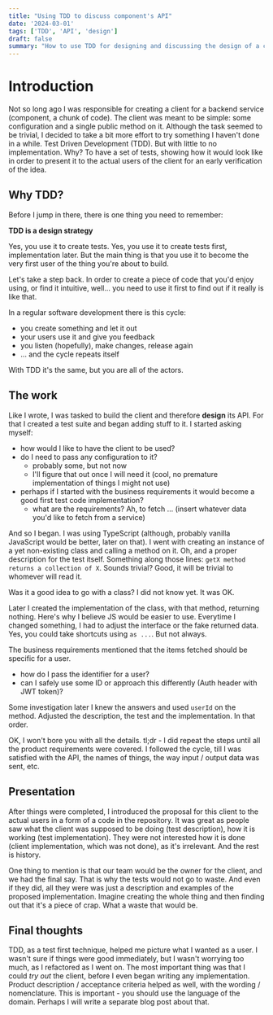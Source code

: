 ```yaml
---
title: "Using TDD to discuss component's API"
date: '2024-03-01'
tags: ['TDD', 'API', 'design']
draft: false
summary: "How to use TDD for designing and discussing the design of a component's API."
---
```


# Introduction

Not so long ago I was responsible for creating a client for a backend service (component, a chunk of code).
The client was meant to be simple: some configuration and a single public method on it. Although the task seemed to be
trivial, I decided to take a bit more effort to try something I haven't done in a while. Test Driven Development (TDD).
But with little to no implementation. Why? To have a set of tests, showing how it would look like in order to present it
to the actual users of the client for an early verification of the idea.

## Why TDD?

Before I jump in there, there is one thing you need to remember:

**TDD is a design strategy**

Yes, you use it to create tests. Yes, you use it to create tests first, implementation later. But the main thing is that
you use it to become the very first user of the thing you're about to build.

Let's take a step back. In order to create a piece of code that you'd enjoy using, or find it intuitive,
well... you need to use it first to find out if it really is like that.

In a regular software development there is this cycle:

 - you create something and let it out
 - your users use it and give you feedback
 - you listen (hopefully), make changes, release again
 - ... and the cycle repeats itself

With TDD it's the same, but you are all of the actors.

## The work

Like I wrote, I was tasked to build the client and therefore **design** its API. For that I created a test suite
and began adding stuff to it. I started asking myself:

 - how would I like to have the client to be used?
 - do I need to pass any configuration to it?
    - probably some, but not now
    - I'll figure that out once I will need it (cool, no premature implementation of things I might not use)
 - perhaps if I started with the business requirements it would become a good first test code implementation?
    - what are the requirements? Ah, to fetch ... (insert whatever data you'd like to fetch from a service)

And so I began. I was using TypeScript (although, probably vanilla JavaScript would be better, later on that).
I went with creating an instance of a yet non-existing class and calling a method on it. Oh, and a proper description
for the test itself. Something along those lines: `getX method returns a collection of X`. Sounds trivial? Good, it will
be trivial to whomever will read it.

Was it a good idea to go with a class? I did not know yet. It was OK.

Later I created the implementation of the class, with that method, returning nothing. Here's why I believe JS would be
easier to use. Everytime I changed something, I had to adjust the interface or the fake returned data. Yes, you could
take shortcuts using `as ...`. But not always.

The business requirements mentioned that the items fetched should be specific for a user.

 - how do I pass the identifier for a user?
 - can I safely use some ID or approach this differently (Auth header with JWT token)?

Some investigation later I knew the answers and used `userId` on the method. Adjusted the description, the test and the
implementation. In that order.

OK, I won't bore you with all the details. tl;dr - I did repeat the steps until all the product requirements were covered.
I followed the cycle, till I was satisfied with the API, the names of things, the way input / output data was sent, etc.

## Presentation

After things were completed, I introduced the proposal for this client to the actual users in a form of a code in the repository.
It was great as people saw what the client was supposed to be doing (test description), how it is working (test implementation).
They were not interested how it is done (client implementation, which was not done), as it's irrelevant.
And the rest is history.

One thing to mention is that our team would be the owner for the client, and we had the final say. That is why the tests
would not go to waste. And even if they did, all they were was just a description and examples of the proposed implementation.
Imagine creating the whole thing and then finding out that it's a piece of crap. What a waste that would be.

## Final thoughts

TDD, as a test first technique, helped me picture what I wanted as a user. I wasn't sure if things were good immediately,
but I wasn't worrying too much, as I refactored as I went on. The most important thing was that I could _try out_ the
client, before I even began writing any implementation. Product description / acceptance criteria helped as well, with
the wording / nomenclature. This is important - you should use the language of the domain. Perhaps I will write a separate
blog post about that.

